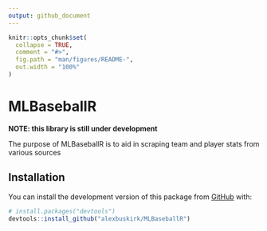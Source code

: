 ```yaml
---
output: github_document
---
```


<!-- README.md is generated from README.Rmd. Please edit that file -->

```r
knitr::opts_chunk$set(
  collapse = TRUE,
  comment = "#>",
  fig.path = "man/figures/README-",
  out.width = "100%"
)
```

# MLBaseballR

<!-- badges: start -->
<!-- badges: end -->

**NOTE: this library is still under development**

The purpose of MLBaseballR is to aid in scraping team and player stats from various sources

## Installation

You can install the development version of this package from [GitHub](https://github.com/) with:

``` r
# install.packages("devtools")
devtools::install_github("alexbuskirk/MLBaseballR")
```
